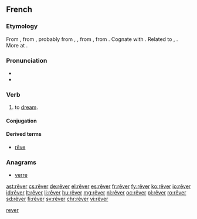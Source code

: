 {{also|rever}}
==French==

===Etymology===
From {{etyl|frm|fr}}, from {{etyl|fro|fr}} {{term|resver||to consider, reflect, be delirious|lang=fro}}, probably from {{etyl|frk|fr}} {{term/t|frk|*reswan|*rēswan}}, {{term/t|frk|*raswan|*rāswan|to consider, conjecture, guess}}, from {{etyl|gem-pro|fr}} {{term/t|gem-pro|*rēswaną||to think, reckon, calculate}}, from {{etyl|ine-pro|fr}} {{term/t|ine-pro|*rei-||to reason, count}}. Cognate with {{etyl|ang|-}} {{term/t|ang|sc=Latinx|rǣswan||to think, consider, suspect, conjecture}}. Related to {{etyl|got|-}} {{term|𐍂𐌰𐌸𐌾𐍉||tr=raþjo|account, number, explanation|lang=got|sc=Goth}}, {{etyl|goh|-}} {{term/t|goh|rīm||number}}. More at {{l|en|rhyme}}.

===Pronunciation===
* {{audio|Fr-rêver.ogg|audio|lang=fr}}
* {{IPA|/ʁe.ve/|lang=fr}}

===Verb===
{{fr-verb}}

# to [[dream]].

====Conjugation====
{{fr-conj-er|rêv|avoir|cat=rever}}

====Derived terms====
* [[rêve]]

===Anagrams===
* [[verre#French|verre]]

[[Category:fr:Thinking|rever]]

[[ast:rêver]]
[[cs:rêver]]
[[de:rêver]]
[[el:rêver]]
[[es:rêver]]
[[fr:rêver]]
[[fy:rêver]]
[[ko:rêver]]
[[io:rêver]]
[[id:rêver]]
[[lt:rêver]]
[[li:rêver]]
[[hu:rêver]]
[[mg:rêver]]
[[nl:rêver]]
[[oc:rêver]]
[[pl:rêver]]
[[ro:rêver]]
[[sd:rêver]]
[[fi:rêver]]
[[sv:rêver]]
[[chr:rêver]]
[[vi:rêver]]